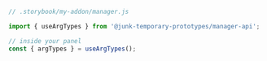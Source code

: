 ```js
// .storybook/my-addon/manager.js

import { useArgTypes } from '@junk-temporary-prototypes/manager-api';

// inside your panel
const { argTypes } = useArgTypes();
```
